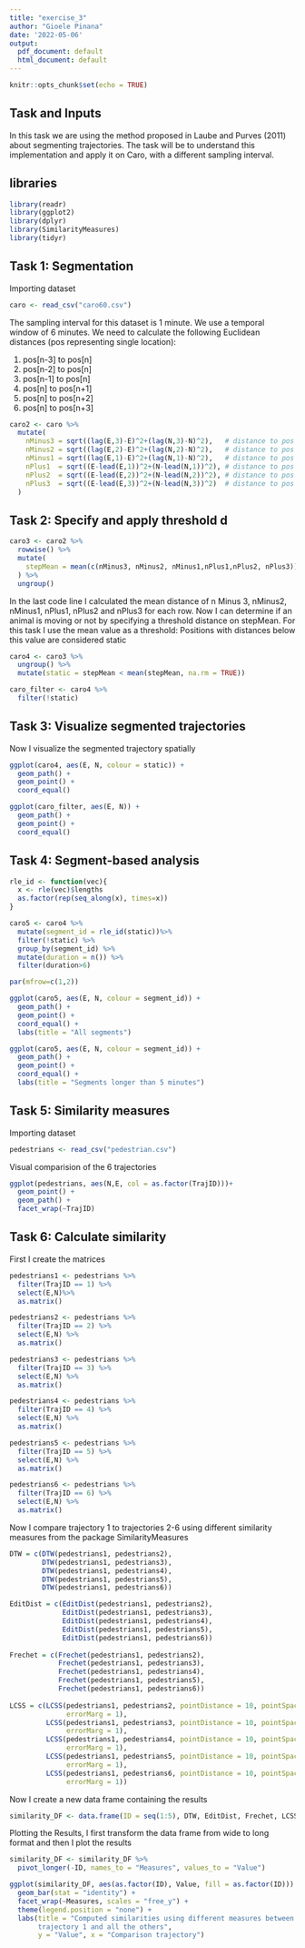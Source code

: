 ```yaml
---
title: "exercise_3"
author: "Gioele Pinana"
date: '2022-05-06'
output:
  pdf_document: default
  html_document: default
---
```


```r
knitr::opts_chunk$set(echo = TRUE)
```

## Task and Inputs

In this task we are using the method proposed in Laube and Purves (2011) about 
segmenting trajectories. The task will be to understand this implementation and 
apply it on Caro, with a different sampling interval.

## libraries 

```r
library(readr)
library(ggplot2)
library(dplyr)
library(SimilarityMeasures)
library(tidyr)
```

## Task 1: Segmentation   

Importing dataset 
```r
caro <- read_csv("caro60.csv")
```

The sampling interval for this dataset is 1 minute. We use a temporal window 
of 6 minutes. We need to calculate the following Euclidean distances 
(pos representing single location):

1. pos[n-3] to pos[n]
2. pos[n-2] to pos[n]
3. pos[n-1] to pos[n]
4. pos[n] to pos[n+1]
5. pos[n] to pos[n+2]
6. pos[n] to pos[n+3]

```r
caro2 <- caro %>%
  mutate(
    nMinus3 = sqrt((lag(E,3)-E)^2+(lag(N,3)-N)^2),   # distance to pos -3 minutes
    nMinus2 = sqrt((lag(E,2)-E)^2+(lag(N,2)-N)^2),   # distance to pos -2 minutes
    nMinus1 = sqrt((lag(E,1)-E)^2+(lag(N,1)-N)^2),   # distance to pos -1 minutes
    nPlus1  = sqrt((E-lead(E,1))^2+(N-lead(N,1))^2), # distance to pos +1 mintues
    nPlus2  = sqrt((E-lead(E,2))^2+(N-lead(N,2))^2), # distance to pos +2 minutes
    nPlus3  = sqrt((E-lead(E,3))^2+(N-lead(N,3))^2)  # distance to pos +3 minutes
  )
```

## Task 2: Specify and apply threshold d

```r
caro3 <- caro2 %>%
  rowwise() %>%
  mutate(
    stepMean = mean(c(nMinus3, nMinus2, nMinus1,nPlus1,nPlus2, nPlus3))
  ) %>%
  ungroup()
```

In the last code line I calculated the mean distance of n Minus 3, nMinus2, 
nMinus1, nPlus1, nPlus2 and nPlus3 for each row. Now I can determine if an 
animal is moving or not by specifying a threshold distance on stepMean. 
For this task I use the mean value as a threshold: Positions with distances 
below this value are considered static

```r
caro4 <- caro3 %>% 
  ungroup() %>%
  mutate(static = stepMean < mean(stepMean, na.rm = TRUE))

caro_filter <- caro4 %>%
  filter(!static)
```

## Task 3: Visualize segmented trajectories

Now I visualize the segmented trajectory spatially
```r

ggplot(caro4, aes(E, N, colour = static)) +
  geom_path() +
  geom_point() +
  coord_equal()

ggplot(caro_filter, aes(E, N)) +
  geom_path() +
  geom_point() +
  coord_equal()
```

## Task 4: Segment-based analysis

```r
rle_id <- function(vec){
  x <- rle(vec)$lengths
  as.factor(rep(seq_along(x), times=x))
}

caro5 <- caro4 %>%
  mutate(segment_id = rle_id(static))%>%
  filter(!static) %>%
  group_by(segment_id) %>%
  mutate(duration = n()) %>%
  filter(duration>6)
```


```r
par(mfrow=c(1,2))

ggplot(caro5, aes(E, N, colour = segment_id)) +
  geom_path() +
  geom_point() +
  coord_equal() +
  labs(title = "All segments")

ggplot(caro5, aes(E, N, colour = segment_id)) +
  geom_path() +
  geom_point() +
  coord_equal() +
  labs(title = "Segments longer than 5 minutes")
```

## Task 5: Similarity measures

Importing dataset 
```r
pedestrians <- read_csv("pedestrian.csv")
```

Visual comparision of the 6 trajectories
```r
ggplot(pedestrians, aes(N,E, col = as.factor(TrajID)))+
  geom_point() +
  geom_path() +
  facet_wrap(~TrajID)
```

## Task 6: Calculate similarity

First I create the matrices 
```r
pedestrians1 <- pedestrians %>%
  filter(TrajID == 1) %>%
  select(E,N)%>%
  as.matrix() 

pedestrians2 <- pedestrians %>%
  filter(TrajID == 2) %>%
  select(E,N) %>%
  as.matrix() 

pedestrians3 <- pedestrians %>%
  filter(TrajID == 3) %>%
  select(E,N) %>%
  as.matrix() 

pedestrians4 <- pedestrians %>%
  filter(TrajID == 4) %>%
  select(E,N) %>%
  as.matrix() 

pedestrians5 <- pedestrians %>%
  filter(TrajID == 5) %>%
  select(E,N) %>%
  as.matrix()

pedestrians6 <- pedestrians %>%
  filter(TrajID == 6) %>%
  select(E,N) %>%
  as.matrix()

```

Now I compare trajectory 1 to trajectories 2-6 using different similarity 
measures from the package SimilarityMeasures
```r
DTW = c(DTW(pedestrians1, pedestrians2), 
        DTW(pedestrians1, pedestrians3),
        DTW(pedestrians1, pedestrians4),
        DTW(pedestrians1, pedestrians5),
        DTW(pedestrians1, pedestrians6))

EditDist = c(EditDist(pedestrians1, pedestrians2),
             EditDist(pedestrians1, pedestrians3),
             EditDist(pedestrians1, pedestrians4),
             EditDist(pedestrians1, pedestrians5),
             EditDist(pedestrians1, pedestrians6))
                         
Frechet = c(Frechet(pedestrians1, pedestrians2),
            Frechet(pedestrians1, pedestrians3),
            Frechet(pedestrians1, pedestrians4),
            Frechet(pedestrians1, pedestrians5),
            Frechet(pedestrians1, pedestrians6))
                         
LCSS = c(LCSS(pedestrians1, pedestrians2, pointDistance = 10, pointSpacing = 0, 
              errorMarg = 1),
         LCSS(pedestrians1, pedestrians3, pointDistance = 10, pointSpacing = 0, 
              errorMarg = 1),
         LCSS(pedestrians1, pedestrians4, pointDistance = 10, pointSpacing = 0, 
              errorMarg = 1),
         LCSS(pedestrians1, pedestrians5, pointDistance = 10, pointSpacing = 0, 
              errorMarg = 1),
         LCSS(pedestrians1, pedestrians6, pointDistance = 10, pointSpacing = 0, 
              errorMarg = 1))
```

Now I create a new data frame containing the results 
```r
similarity_DF <- data.frame(ID = seq(1:5), DTW, EditDist, Frechet, LCSS)
```

Plotting the Results, I first transform the data frame from wide to long 
format and then I plot the results
```r
similarity_DF <- similarity_DF %>% 
  pivot_longer(-ID, names_to = "Measures", values_to = "Value")

ggplot(similarity_DF, aes(as.factor(ID), Value, fill = as.factor(ID))) +
  geom_bar(stat = "identity") +
  facet_wrap(~Measures, scales = "free_y") +
  theme(legend.position = "none") +
  labs(title = "Computed similarities using different measures between 
       trajectory 1 and all the others",
       y = "Value", x = "Comparison trajectory")
```





